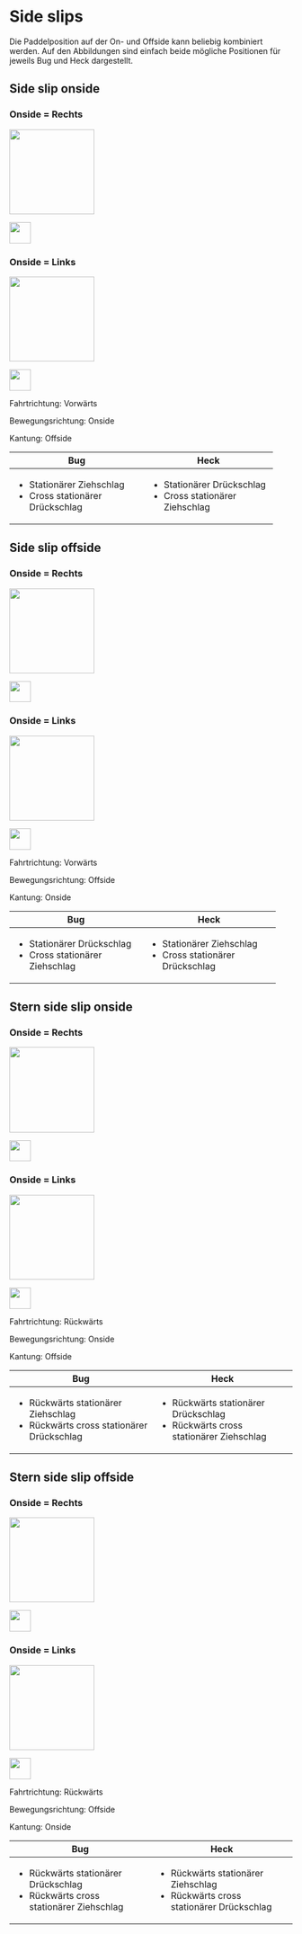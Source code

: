 # Side slips

Die Paddelposition auf der On- und Offside kann beliebig kombiniert werden. Auf den Abbildungen sind einfach beide mögliche Positionen für jeweils Bug und Heck dargestellt.

## Side slip onside

::: {.column-margin .panel-tabset group="side"}
### Onside = Rechts

::: {layout="[[3,2]]" layout-valign="bottom"}
::: {}
![](ManoeverSkizzen/SideslipOnside.png){fig-align="center" height=4cm}
:::

::: {}
![](ManoeverSkizzen/Kantung_links.png){fig-align="center" height=1cm}

:::
:::


### Onside = Links

::: {layout="[[3,2]]" layout-valign="bottom"}
::: {}
![](ManoeverSkizzen/SideslipOffside.png){fig-align="center" height=4cm}
:::

::: {}
![](ManoeverSkizzen/Kantung_rechts.png){fig-align="center" height=1cm}
:::
:::
:::

Fahrtrichtung: Vorwärts

Bewegungsrichtung: Onside

Kantung: Offside

+---------------------------------+--------------------------------+
| Bug                             | Heck                           |
+=================================+================================+
| - Stationärer Ziehschlag        | - Stationärer Drückschlag      |
| - Cross stationärer Drückschlag | - Cross stationärer Ziehschlag |
+---------------------------------+--------------------------------+

## Side slip offside


::: {.column-margin .panel-tabset group="side"}
### Onside = Rechts

::: {layout="[[3,2]]" layout-valign="bottom"}
::: {}
![](ManoeverSkizzen/SideslipOffside.png){fig-align="center" height=4cm}
:::

::: {}
![](ManoeverSkizzen/Kantung_rechts.png){fig-align="center" height=1cm}

:::
:::


### Onside = Links

::: {layout="[[3,2]]" layout-valign="bottom"}
::: {}
![](ManoeverSkizzen/SideslipOnside.png){fig-align="center" height=4cm}
:::

::: {}
![](ManoeverSkizzen/Kantung_links.png){fig-align="center" height=1cm}
:::
:::
:::

Fahrtrichtung: Vorwärts

Bewegungsrichtung: Offside

Kantung: Onside

+---------------------------------+---------------------------------+
| Bug                             | Heck                            |
+=================================+=================================+
| - Stationärer Drückschlag       | - Stationärer Ziehschlag        |
| - Cross stationärer Ziehschlag  | - Cross stationärer Drückschlag |
+---------------------------------+---------------------------------+

## Stern side slip onside

::: {.column-margin .panel-tabset group="side"}
### Onside = Rechts

::: {layout="[[3,2]]" layout-valign="bottom"}
::: {}
![](ManoeverSkizzen/SideslipSternOnside.png){fig-align="center" height=4cm}
:::

::: {}
![](ManoeverSkizzen/Kantung_links.png){fig-align="center" height=1cm}

:::
:::


### Onside = Links

::: {layout="[[3,2]]" layout-valign="bottom"}
::: {}
![](ManoeverSkizzen/SideslipSternOffside.png){fig-align="center" height=4cm}
:::

::: {}
![](ManoeverSkizzen/Kantung_rechts.png){fig-align="center" height=1cm}
:::
:::
:::

Fahrtrichtung: Rückwärts

Bewegungsrichtung: Onside

Kantung: Offside

+-------------------------------------------+------------------------------------------+
| Bug                                       | Heck                                     |
+===========================================+==========================================+
| - Rückwärts stationärer Ziehschlag        | - Rückwärts stationärer Drückschlag      |
| - Rückwärts cross stationärer Drückschlag | - Rückwärts cross stationärer Ziehschlag |
+-------------------------------------------+------------------------------------------+

## Stern side slip offside



::: {.column-margin .panel-tabset group="side"}
### Onside = Rechts

::: {layout="[[3,2]]" layout-valign="bottom"}
::: {}
![](ManoeverSkizzen/SideslipSternOffside.png){fig-align="center" height=4cm}
:::

::: {}
![](ManoeverSkizzen/Kantung_rechts.png){fig-align="center" height=1cm}

:::
:::


### Onside = Links

::: {layout="[[3,2]]" layout-valign="bottom"}
::: {}
![](ManoeverSkizzen/SideslipSternOnside.png){fig-align="center" height=4cm}
:::

::: {}
![](ManoeverSkizzen/Kantung_links.png){fig-align="center" height=1cm}
:::
:::
:::

Fahrtrichtung: Rückwärts

Bewegungsrichtung: Offside

Kantung: Onside

+-------------------------------------------+-------------------------------------------+
| Bug                                       | Heck                                      |
+===========================================+===========================================+
| - Rückwärts stationärer Drückschlag       | - Rückwärts stationärer Ziehschlag        |
| - Rückwärts cross stationärer Ziehschlag  | - Rückwärts cross stationärer Drückschlag |
+-------------------------------------------+-------------------------------------------+
